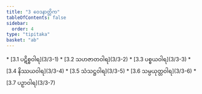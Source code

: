 ```yaml
---
title: "3 ဝေဒနာတ္တိက"
tableOfContents: false
sidebar:
  order: 4
type: "tipitaka"
basket: "ab"
---
```



<DynamicBreadcrumb />



<TableOfContents>
* [3.1 ပဋိစ္စဝါရ](3/3-1)
* [3.2 သဟဇာတဝါရ](3/3-2)
* [3.3 ပစ္စယဝါရ](3/3-3)
* [3.4 နိဿယဝါရ](3/3-4)
* [3.5 သံသဋ္ဌဝါရ](3/3-5)
* [3.6 သမ္ပယုတ္တဝါရ](3/3-6)
* [3.7 ပဉှာဝါရ](3/3-7)
</TableOfContents>